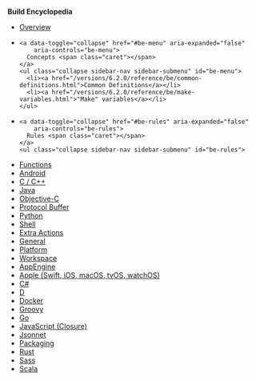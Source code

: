 
**Build Encyclopedia**

<ul class="sidebar-nav">
  <li><a href="/versions/6.2.0/reference/be/overview.html">Overview</a></li>

  <li>

    <a data-toggle="collapse" href="#be-menu" aria-expanded="false"
        aria-controls="be-menu">
      Concepts <span class="caret"></span>
    </a>
    <ul class="collapse sidebar-nav sidebar-submenu" id="be-menu">
      <li><a href="/versions/6.2.0/reference/be/common-definitions.html">Common Definitions</a></li>
      <li><a href="/versions/6.2.0/reference/be/make-variables.html">"Make" variables</a></li>
    </ul>
  </li>

  <li>

    <a data-toggle="collapse" href="#be-rules" aria-expanded="false"
        aria-controls="be-rules">
      Rules <span class="caret"></span>
    </a>
    <ul class="collapse sidebar-nav sidebar-submenu" id="be-rules">
  <li><a href="/versions/6.2.0/reference/be/functions.html">Functions</a></li>
    <li><a href="/versions/6.2.0/reference/be/android.html">Android</a></li>
      <li><a href="/versions/6.2.0/reference/be/c-cpp.html">C / C++</a></li>
      <li><a href="/versions/6.2.0/reference/be/java.html">Java</a></li>
      <li><a href="/versions/6.2.0/reference/be/objective-c.html">Objective-C</a></li>
      <li><a href="/versions/6.2.0/reference/be/protocol-buffer.html">Protocol Buffer</a></li>
      <li><a href="/versions/6.2.0/reference/be/python.html">Python</a></li>
      <li><a href="/versions/6.2.0/reference/be/shell.html">Shell</a></li>
      <li><a href="/versions/6.2.0/reference/be/extra-actions.html">Extra Actions</a></li>
      <li><a href="/versions/6.2.0/reference/be/general.html">General</a></li>
      <li><a href="/versions/6.2.0/reference/be/platform.html">Platform</a></li>
      <li><a href="/versions/6.2.0/reference/be/workspace.html">Workspace</a></li>

  <li><a href="https://github.com/bazelbuild/rules_appengine" target="_blank" rel="noopener">AppEngine</a></li>
  <li><a href="https://github.com/bazelbuild/rules_apple" target="_blank" rel="noopener">Apple (Swift, iOS, macOS, tvOS, watchOS)</a></li>
  <li><a href="https://github.com/bazelbuild/rules_dotnet" target="_blank" rel="noopener">C#</a></li>
  <li><a href="https://github.com/bazelbuild/rules_d" target="_blank" rel="noopener">D</a></li>
  <li><a href="https://github.com/bazelbuild/rules_docker" target="_blank" rel="noopener">Docker</a></li>
  <li><a href="https://github.com/bazelbuild/rules_groovy" target="_blank" rel="noopener">Groovy</a></li>
  <li><a href="https://github.com/bazelbuild/rules_go" target="_blank" rel="noopener">Go</a></li>
  <li><a href="https://github.com/bazelbuild/rules_closure" target="_blank" rel="noopener">JavaScript (Closure)</a></li>
  <li><a href="https://github.com/bazelbuild/rules_jsonnet" target="_blank" rel="noopener">Jsonnet</a></li>
  <li><a href="/versions/6.2.0/reference/be/pkg.html">Packaging</a></li>
  <li><a href="https://github.com/bazelbuild/rules_rust" target="_blank" rel="noopener">Rust</a></li>
  <li><a href="https://github.com/bazelbuild/rules_sass" target="_blank" rel="noopener">Sass</a></li>
  <li><a href="https://github.com/bazelbuild/rules_scala" target="_blank" rel="noopener">Scala</a></li>
  </ul>
  </li>

</ul>
